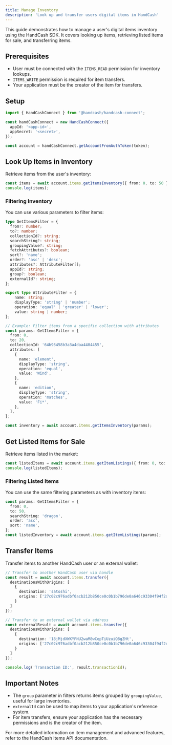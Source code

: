 ```yaml
---
title: Manage Inventory
description: 'Look up and transfer users digital items in HandCash'
---
```


This guide demonstrates how to manage a user's digital items inventory using the HandCash SDK. It covers looking up items, retrieving listed items for sale, and transferring items.

## Prerequisites

- User must be connected with the `ITEMS_READ` permission for inventory lookups.
- `ITEMS_WRITE` permission is required for item transfers.
- Your application must be the creator of the item for transfers.

## Setup

```typescript
import { HandCashConnect } from '@handcash/handcash-connect';

const handCashConnect = new HandCashConnect({
  appId: '<app-id>',
  appSecret: '<secret>',
});

const account = handCashConnect.getAccountFromAuthToken(token);
```

## Look Up Items in Inventory

Retrieve items from the user's inventory:

```typescript
const items = await account.items.getItemsInventory({ from: 0, to: 50 });
console.log(items);
```

### Filtering Inventory

You can use various parameters to filter items:

```typescript
type GetItemsFilter = {
  from?: number;
  to?: number;
  collectionId?: string;
  searchString?: string;
  groupingValue?: string;
  fetchAttributes?: boolean;
  sort?: 'name';
  order?: 'asc' | 'desc';
  attributes?: AttributeFilter[];
  appId?: string;
  group?: boolean;
  externalId?: string;
};

export type AttributeFilter = {
	name: string;
	displayType: 'string' | 'number';
	operation: 'equal' | 'greater' | 'lower';
	value: string | number;
};

// Example: Filter items from a specific collection with attributes
const params: GetItemsFilter = {
  from: 0,
  to: 20,
  collectionId: '64b93458b3a3a4daa4404455',
  attributes: [
    {
      name: 'element',
      displayType: 'string',
      operation: 'equal',
      value: 'Wind',
    },
    {
      name: 'edition',
      displayType: 'string',
      operation: 'matches',
      value: 'Fi*',
    },
  ],
};

const inventory = await account.items.getItemsInventory(params);
```

## Get Listed Items for Sale

Retrieve items listed in the market:

```typescript
const listedItems = await account.items.getItemListings({ from: 0, to: 50 });
console.log(listedItems);
```

### Filtering Listed Items

You can use the same filtering parameters as with inventory items:

```typescript
const params: GetItemsFilter = {
  from: 0,
  to: 50,
  searchString: 'dragon',
  order: 'asc',
  sort: 'name',
};
const listedInventory = await account.items.getItemListings(params);
```

## Transfer Items

Transfer items to another HandCash user or an external wallet:

```typescript
// Transfer to another HandCash user via handle
const result = await account.items.transfer({
  destinationsWithOrigins: [
    {
      destination: 'satoshi',
      origins: ['27c02c976adbf0acb212b850ce0c0b1b796de0a646c93304f94f2dc3249cad25_33']
    }
  ]
});

// Transfer to an external wallet via address
const externalResult = await account.items.transfer({
  destinationsWithOrigins: [
    {
      destination: '18jMjdXWXYFNU2waM8wCepTiUzuiQ8gZHt',
      origins: ['27c02c976adbf0acb212b850ce0c0b1b796de0a646c93304f94f2dc3249cad25_33']
    }
  ]
});

console.log('Transaction ID:', result.transactionId);
```

## Important Notes

- The `group` parameter in filters returns items grouped by `groupingValue`, useful for large inventories.
- `externalId` can be used to map items to your application's reference system.
- For item transfers, ensure your application has the necessary permissions and is the creator of the item.

For more detailed information on item management and advanced features, refer to the HandCash Items API documentation.